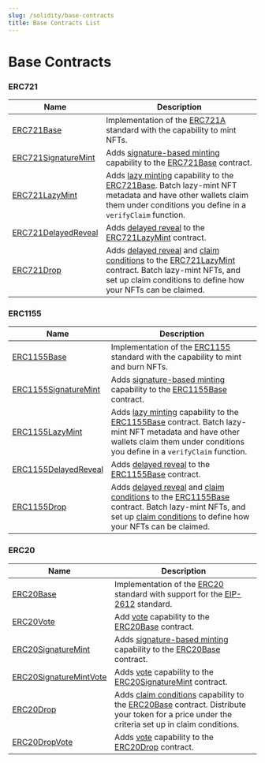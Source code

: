 ```yaml
---
slug: /solidity/base-contracts
title: Base Contracts List
---
```



# Base Contracts

### ERC721

| Name                                                                | Description                                                                                                                                                                                                                                                                                 |
| ------------------------------------------------------------------- | ------------------------------------------------------------------------------------------------------------------------------------------------------------------------------------------------------------------------------------------------------------------------------------------- |
| [ERC721Base](/solidity/base-contracts/erc721base)                   | Implementation of the [ERC721A](https://www.erc721a.org/) standard with the capability to mint NFTs.                                                                                                                                                                                        |
| [ERC721SignatureMint](/solidity/base-contracts/erc721signaturemint) | Adds [signature-based minting](/glossary/signature-based-minting) capability to the [ERC721Base](/solidity/base-contracts/erc721base) contract.                                                                                                                                             |
| [ERC721LazyMint](/solidity/base-contracts/erc721lazymint)           | Adds [lazy minting](/solidity/extensions/lazymint) capability to the [ERC721Base](/solidity/base-contracts/erc721base). Batch lazy-mint NFT metadata and have other wallets claim them under conditions you define in a `verifyClaim` function.                                             |
| [ERC721DelayedReveal](/solidity/base-contracts/erc721delayedreveal) | Adds [delayed reveal](/solidity/extensions/delayedreveal) to the [ERC721LazyMint](/solidity/base-contracts/erc721lazymint) contract.                                                                                                                                                        |
| [ERC721Drop](/solidity/base-contracts/erc721drop)                   | Adds [delayed reveal](/solidity/extensions/delayedreveal) and [claim conditions](/solidity/extensions/dropsinglephase) to the [ERC721LazyMint](/solidity/base-contracts/erc721lazymint) contract. Batch lazy-mint NFTs, and set up claim conditions to define how your NFTs can be claimed. |

### ERC1155

| Name                                                                  | Description                                                                                                                                                                                                                                                                                                                              |
| --------------------------------------------------------------------- | ---------------------------------------------------------------------------------------------------------------------------------------------------------------------------------------------------------------------------------------------------------------------------------------------------------------------------------------- |
| [ERC1155Base](/solidity/base-contracts/erc1155base)                   | Implementation of the [ERC1155](https://eips.ethereum.org/EIPS/eip-1155) standard with the capability to mint and burn NFTs.                                                                                                                                                                                                             |
| [ERC1155SignatureMint](/solidity/base-contracts/erc1155signaturemint) | Adds [signature-based minting](/glossary/signature-based-minting) capability to the [ERC1155Base](/solidity/base-contracts/erc1155base) contract.                                                                                                                                                                                        |
| [ERC1155LazyMint](/solidity/base-contracts/erc1155lazymint)           | Adds [lazy minting](/solidity/extensions/lazymint) capability to the [ERC1155Base](/solidity/base-contracts/erc1155base) contract. Batch lazy-mint NFT metadata and have other wallets claim them under conditions you define in a `verifyClaim` function.                                                                               |
| [ERC1155DelayedReveal](/solidity/base-contracts/erc1155delayedreveal) | Adds [delayed reveal](/solidity/extensions/delayedreveal) to the [ERC1155Base](/solidity/base-contracts/erc1155base) contract.                                                                                                                                                                                                           |
| [ERC1155Drop](/solidity/base-contracts/erc1155drop)                   | Adds [delayed reveal](/solidity/extensions/delayedreveal) and [claim conditions](/solidity/extensions/dropsinglephase1155) to the [ERC1155Base](/solidity/base-contracts/erc1155base) contract. Batch lazy-mint NFTs, and set up [claim conditions](/solidity/extensions/erc1155dropsinglephase) to define how your NFTs can be claimed. |

### ERC20

| Name                                                                      | Description                                                                                                                                                                                                                         |
| ------------------------------------------------------------------------- | ----------------------------------------------------------------------------------------------------------------------------------------------------------------------------------------------------------------------------------- |
| [ERC20Base](/solidity/base-contracts/erc20base)                           | Implementation of the [ERC20](/solidity/extensions/erc20) standard with support for the [EIP-2612](https://eips.ethereum.org/EIPS/eip-2612) standard.                                                                               |
| [ERC20Vote](/solidity/base-contracts/erc20vote)                           | Add [vote](https://github.com/thirdweb-dev/contracts/blob/main/contracts/openzeppelin-presets/token/ERC20/extensions/ERC20Votes.sol) capability to the [ERC20Base](/solidity/base-contracts/erc20base) contract.                    |
| [ERC20SignatureMint](/solidity/base-contracts/erc20signaturemint)         | Adds [signature-based minting](/glossary/signature-based-minting) capability to the [ERC20Base](/solidity/base-contracts/erc20base) contract.                                                                                       |
| [ERC20SignatureMintVote](/solidity/base-contracts/erc20signaturemintvote) | Adds [vote](https://github.com/thirdweb-dev/contracts/blob/main/contracts/openzeppelin-presets/token/ERC20/extensions/ERC20Votes.sol) capability to the [ERC20SignatureMint](/solidity/base-contracts/erc20signaturemint) contract. |
| [ERC20Drop](/solidity/base-contracts/erc20drop)                           | Adds [claim conditions](/solidity/extensions/dropsinglephase) capability to the [ERC20Base](/solidity/base-contracts/erc20base) contract. Distribute your token for a price under the criteria set up in claim conditions.          |
| [ERC20DropVote](/solidity/base-contracts/erc20dropvote)                   | Adds [vote](https://github.com/thirdweb-dev/contracts/blob/main/contracts/openzeppelin-presets/token/ERC20/extensions/ERC20Votes.sol) capability to the [ERC20Drop](/solidity/base-contracts/erc20drop) contract.                   |
